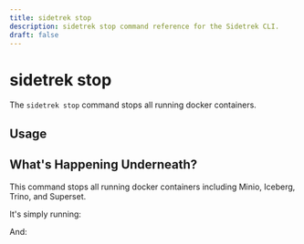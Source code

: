 ```yaml
---
title: sidetrek stop
description: sidetrek stop command reference for the Sidetrek CLI.
draft: false
---
```


# sidetrek stop

The `sidetrek stop` command stops all running docker containers.

## Usage

<BashCode code="sidetrek stop" client:load />

## What's Happening Underneath?

This command stops all running docker containers including Minio, Iceberg, Trino, and Superset.

It's simply running:

<BashCode code="docker compose stop" client:load />

And:

<BashCode code="cd superset && docker compose stop" client:load />
